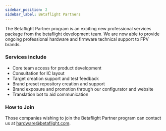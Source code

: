 ```yaml
---
sidebar_position: 2
sidebar_label: Betaflight Partners
---
```



<p className="flex flex-col items-center">
  <ThemedImage
    alt="Betaflight Partner"
    className="no-effect md:w-1/4 mt-6 mb-2"
    sources={{
      light: useBaseUrl('/img/betaflight/sponsors/bf_partner_light.svg'),
      dark: useBaseUrl('/img/betaflight/sponsors/bf_partner_dark.svg'),
    }}
  />
</p>

The Betaflight Partner program is an exciting new professional services package from the betaflight development team.
We are now able to provide ongoing professional hardware and firmware technical support to FPV brands.

### Services include

- Core team access for product development
- Consultation for IC layout
- Target creation support and test feedback
- Brand preset repository creation and support
- Brand exposure and promotion through our configurator and website
- Translation bot to aid communication

### How to Join

Those companies wishing to join the Betaflight Partner program can contact us at hardware@betaflight.com.

